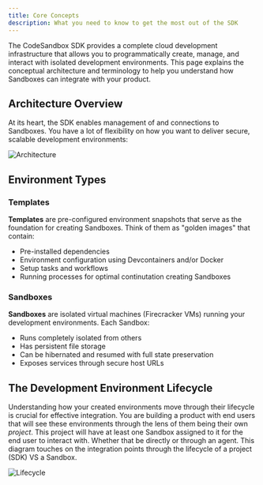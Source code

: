 ```yaml
---
title: Core Concepts
description: What you need to know to get the most out of the SDK
---
```



<Hero
  title="Core Concepts"
  subtitle="What you need to know to get the most out of the SDK"
/>

The CodeSandbox SDK provides a complete cloud development infrastructure that allows you to programmatically create, manage, and interact with isolated development environments. This page explains the conceptual architecture and terminology to help you understand how Sandboxes can integrate with your product.

## Architecture Overview

At its heart, the SDK enables management of and connections to Sandboxes. You have a lot of flexibility on how you want to deliver secure, scalable development environments:

![Architecture](./architecture.png)

## Environment Types

### Templates

**Templates** are pre-configured environment snapshots that serve as the foundation for creating Sandboxes. Think of them as "golden images" that contain:

- Pre-installed dependencies
- Environment configuration using Devcontainers and/or Docker
- Setup tasks and workflows
- Running processes for optimal continutation creating Sandboxes

### Sandboxes

**Sandboxes** are isolated virtual machines (Firecracker VMs) running your development environments. Each Sandbox:

- Runs completely isolated from others
- Has persistent file storage
- Can be hibernated and resumed with full state preservation
- Exposes services through secure host URLs

## The Development Environment Lifecycle

Understanding how your created environments move through their lifecycle is crucial for effective integration. You are building a product with end users that will see these environments through the lens of them being their own _project_. This project will have at least one Sandbox assigned to it for the end user to interact with. Whether that be directly or through an agent. This diagram touches on the integration points through the lifecycle of a project (SDK) VS a Sandbox.

![Lifecycle](./lifecycle.png)